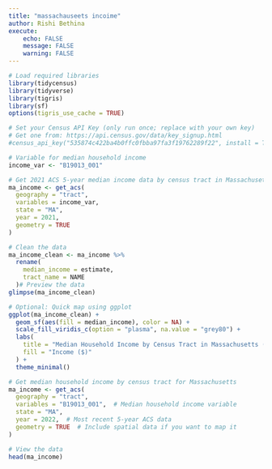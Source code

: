```yaml
---
title: "massachauseets incoime"
author: Rishi Bethina
execute:
    echo: FALSE
    message: FALSE
    warning: FALSE
---
```


```r
# Load required libraries
library(tidycensus)
library(tidyverse)
library(tigris)
library(sf)
options(tigris_use_cache = TRUE)

# Set your Census API Key (only run once; replace with your own key)
# Get one from: https://api.census.gov/data/key_signup.html
#census_api_key("535874c422ba4b0ffc0fbba97fa3f19762289f22", install = TRUE, overwrite = TRUE)

# Variable for median household income
income_var <- "B19013_001"

# Get 2021 ACS 5-year median income data by census tract in Massachusetts
ma_income <- get_acs(
  geography = "tract",
  variables = income_var,
  state = "MA",
  year = 2021,
  geometry = TRUE
)

# Clean the data
ma_income_clean <- ma_income %>%
  rename(
    median_income = estimate,
    tract_name = NAME
  )# Preview the data
glimpse(ma_income_clean)

# Optional: Quick map using ggplot
ggplot(ma_income_clean) +
  geom_sf(aes(fill = median_income), color = NA) +
  scale_fill_viridis_c(option = "plasma", na.value = "grey80") +
  labs(
    title = "Median Household Income by Census Tract in Massachusetts (2021)",
    fill = "Income ($)"
  ) +
  theme_minimal()
```


```r
# Get median household income by census tract for Massachusetts
ma_income <- get_acs(
  geography = "tract",
  variables = "B19013_001",  # Median household income variable
  state = "MA",
  year = 2022,  # Most recent 5-year ACS data
  geometry = TRUE  # Include spatial data if you want to map it
)

# View the data
head(ma_income)
```